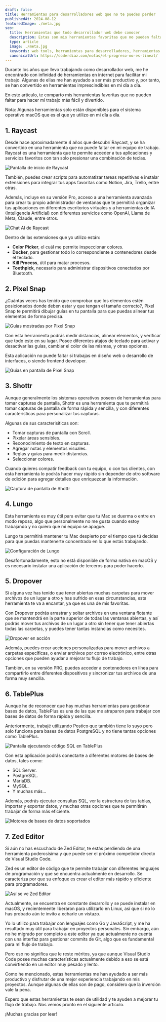 ```yaml
---
draft: false
title: Herramientas para desarrolladores web que no te puedes perder
publishedAt: 2024-08-12
featuredImage: ./meta.jpg
seo:
  title: Herramientas que todo desarrollador web debe conocer
  description: Estas son mis herramientas favoritas que no pueden faltar en tu caja de herramientas como desarrollador web y que te ayudarán a ser más productivo.
  type: article
  image: ./meta.jpg
  keywords: web tools, herramientas para desarrolladores, herramientas para programadores, herramientas para diseñadores, herramientas para desarrolladores web, herramientas para programadores web
  canonicalUrl: https://coderdiaz.com/notas/el-progreso-no-es-lineal/
---
```


Durante los años que llevo trabajando como desarrollador web, me he encontrado con infinidad de herramientas en internet para facilitar mi trabajo. Algunas de ellas me han ayudado a ser más productivo y, por tanto, se han convertido en herramientas imprescindibles en mi día a día.

En este artículo, te comparto mis herramientas favoritas que no pueden faltar para hacer mi trabajo más fácil y divertido.

<Callout>
  Nota: Algunas herramientas solo están disponibles para el sistema operativo macOS que es el que yo utilizo en mi día a día.
</Callout>

## 1. Raycast

Desde hace aproximadamente 4 años que descubrí Raycast, y se ha convertido en una herramienta que no puede faltar en mi equipo de trabajo. Raycast es una herramienta que te permite acceder a tus aplicaciones y servicios favoritos con tan solo presionar una combinación de teclas.

![Pantalla de inicio de Raycast](./raycast-inicio.jpeg)

También, puedes crear scripts para automatizar tareas repetitivas e instalar extensiones para integrar tus apps favoritas como Notion, Jira, Trello, entre otras.

Además, incluye en su versión Pro, acceso a una herramienta avanzada para crear tu propio administrador de ventanas que te permitirá organizar tus aplicaciones en diferentes escritorios virtuales y a herramientas de IA (Inteligencia Artificial) con diferentes servicios como OpenAI, Llama de Meta, Claude, entre otros.

![Chat AI de Raycast](./raycast-ai-chat.jpeg)

Dentro de las extensiones que yo utilizo están:
- **Color Picker**, el cuál me permite inspeccionar colores.
- **Docker**, para gestionar todo lo correspondiente a contenedores desde el teclado.
- **Kill Process**, útil para matar procesos.
- **Toothpick**, necesario para administrar dispositivos conectados por Bluetooth.


## 2. Pixel Snap

¿Cuántas veces has tenido que comprobar que los elementos estén posicionados donde deben estar y que tengan el tamaño correcto?, Pixel Snap te permitirá dibujar guías en tu pantalla para que puedas alinear tus elementos de forma precisa.

![Guías mostradas por Pixel Snap](./pixelsnap-guias.png)

Con esta herramienta podrás medir distancias, alinear elementos, y verificar que todo este en su lugar. Posee diferentes atajos de teclado para activar y desactivar las guías, cambiar el color de las mismas, y otras opciones.

Esta aplicación no puede faltar si trabajas en diseño web o desarrollo de interfaces, o siendo frontend developer.

![Guías en pantalla de Pixel Snap](./pixelsnap-pantalla.png)

## 3. Shottr

Aunque generalmente los sistemas operativos poseen de herramientas para tomar capturas de pantalla, Shottr es una herramienta que te permitirá tomar capturas de pantalla de forma rápida y sencilla, y con diferentes caracteristicas para personalizar tus capturas.

Algunas de sus caracterisiticas son:

- Tomar capturas de pantalla con Scroll.
- Pixelar áreas sensibles.
- Reconocimiento de texto en capturas.
- Agregar notas y elementos visuales.
- Reglas y guías para medir distancias.
- Seleccionar colores.

Cuando quieres compatir feedback con tu equipo, o con tus clientes, con esta herramienta lo podrás hacer muy rápido sin depender de otro software de edición para agregar detalles que enriquezcan la información.

![Captura de pantalla de Shottr](./shottr-captura.png)

## 4. Lungo

Esta herramienta es muy útil para evitar que tu Mac se duerma o entre en modo reposo, algo que personalmente no me gusta cuando estoy trabajando y no quiero que mi equipo se apague.

Lungo te permitirá mantener tu Mac despierto por el tiempo que tú decidas para que puedas mantenerte concentrado en lo que estás trabajando.

![Configuración de Lungo](./lungo-settings.png)

Desafortunadamente, esto no está disponible de forma nativa en macOS y es necesario instalar una aplicación de terceros para poder hacerlo.

## 5. Dropover

Si alguna vez has tenido que tener abiertas muchas carpetas para mover archivos de un lugar a otro y has sufrido en esas circunstancias, esta herramienta te va a encantar, ya que es una de mis favoritas.

Con Dropover podrás arrastrar y soltar archivos en una ventana flotante que se mantendrá en la parte superior de todas las ventanas abiertas, y así podrás mover tus archivos de un lugar a otro sin tener que tener abiertas todas las carpetas, y puedes tener tantas instancias como necesites.

![Dropover en acción](./dropover-container.png)

Además, puedes crear acciones personalizadas para mover archivos a carpetas específicas, o enviar archivos por correo electrónico, entre otras opciones que pueden ayudar a mejorar tu flujo de trabajo.

También, en su versión PRO, puedes acceder a contenedores en línea para compartirlo entre diferentes dispositivos y sincronizar tus archivos de una forma muy sencilla.

## 6. TablePlus

Aunque he de reconocer que hay muchas herramientas para gestionar bases de datos, TablePlus es una de las que me atraparon para trabajar con bases de datos de forma rápida y sencilla.

Anteriormente, trabajé utilizando Postico que también tiene lo suyo pero solo funciona para bases de datos PostgreSQL y no tiene tantas opciones como TablePlus.

![Pantalla ejecutando código SQL en TablePlus](./tableplus.png)

Con esta aplicación podrás conectarte a diferentes motores de bases de datos, tales como:

- SQL Server.
- PostgreSQL.
- MariaDB.
- MySQL.
- Y muchas más...

Además, podrás ejecutar consultas SQL, ver la estructura de tus tablas, importar y exportar datos, y muchas otras opciones que te permitirán trabajar de forma más eficiente.

![Motores de bases de datos soportados](./tableplus-motores-basededatos.png)

## 7. Zed Editor

Si aún no has escuchado de Zed Editor, te estás perdiendo de una herramienta poderosísima y que puede ser el próximo competidor directo de Visual Studio Code.

Zed es un editor de código que te permite trabajar con diferentes lenguajes de programación y que se encuentra actualmente en desarrollo. Se caracteriza por que su enfoque es crear el editor más rápido y eficiente para programadores.

![Así se ve Zed Editor](./zed-editor.png)

Actualmente, se encuentra en constante desarrollo y se puede instalar en macOS, y recientemente liberaron para utilizarlo en Linux, así que si no lo has probado aún te invito a echarle un vistazo.

Yo lo utilizo para trabajar con lenguajes como Go y JavaScript, y me ha resultado muy útil para trabajar en proyectos personales. Sin embargo, aún no he migrado por completo a este editor ya que actualmente no cuenta con una interfaz para gestionar commits de Git, algo que es fundamental para mi flujo de trabajo.

Pero eso no significa que le reste méritos, ya que aunque Visual Studio Code posee muchas características actualmente debido a eso se está convirtiendo en un editor muy pesado y lento.

<Separator />

Como he mencionado, estas herramientas me han ayudado a ser más productivo y disfrutar de una mejor experiencia trabajando en mis proyectos. Aunque algunas de ellas son de pago, considero que la inversión vale la pena.

Espero que estas herramientas te sean de utilidad y te ayuden a mejorar tu flujo de trabajo. Nos vemos pronto en el siguiente artículo.

¡Muchas gracias por leer!